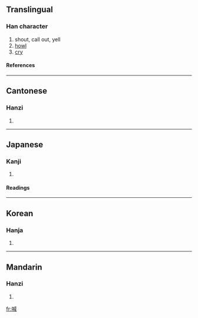 ==Translingual==
===Han character===
{{Han char|rn=30|rad=口|as=09|sn=12|four=6305<sub>0</sub>|canj=口戈竹口 (RIHR)}}
# shout, call out, yell
# [[howl]]
# [[cry]]
====References====
{{Han ref|kx=0197.330|dkj=03916|dj=0419.110|hdz=10651.110|uh=558A|ud=21898|bh=B3DB|bd=46043}}
----
==Cantonese==
===Hanzi===
{{yue-hanzi|jyut=|y=haam3}}
# {{defn|Cantonese}}
----
==Japanese==
===Kanji===
{{ja-kanji|grade=|rs=口09}}
# {{defn|Japanese}} 
====Readings====
{{ja-readings|on=[[かん]] (kan)|kun=[[さけぶ]] (sakebu)}}
----
==Korean==
===Hanja===
{{ko-hanja|hangeul=함|rv=ham|mr=ham}}
# {{defn|Korean}}
----
==Mandarin==
===Hanzi===
{{cmn-hanzi|pin=[[hǎn]] (han3)|wg=han<sup>3</sup>}}
# {{defn|Mandarin}}

[[fr:喊]]